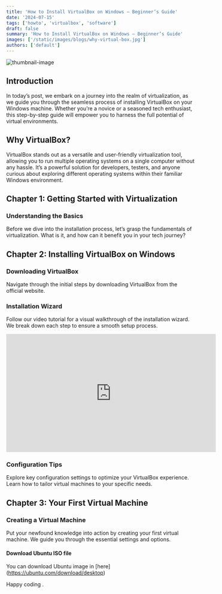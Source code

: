 ```yaml
---
title: 'How to Install VirtualBox on Windows – Beginner’s Guide'
date: '2024-07-15'
tags: ['howto', 'virtualbox', 'software']
draft: false
summary: 'How to Install VirtualBox on Windows – Beginner’s Guide'
images: ['/static/images/blogs/why-virtual-box.jpg']
authors: ['default']
---
```



![thumbnail-image](/static/images/blogs/why-virtual-box.jpg)

<UnsplashPhotoInfo photoURL="https://unsplash.com/photos/TMa0l7fdSW8" author="Dang Cong" />

## Introduction

In today’s post, we embark on a journey into the realm of virtualization, as we guide you through the seamless process of installing VirtualBox on your Windows machine. Whether you’re a novice or a seasoned tech enthusiast, this step-by-step guide will empower you to harness the full potential of virtual environments.

## Why VirtualBox?

VirtualBox stands out as a versatile and user-friendly virtualization tool, allowing you to run multiple operating systems on a single computer without any hassle. It’s a powerful solution for developers, testers, and anyone curious about exploring different operating systems within their familiar Windows environment.

## Chapter 1: Getting Started with Virtualization

### Understanding the Basics

Before we dive into the installation process, let’s grasp the fundamentals of virtualization. What is it, and how can it benefit you in your tech journey?

## Chapter 2: Installing VirtualBox on Windows

### Downloading VirtualBox

Navigate through the initial steps by downloading VirtualBox from the official website.

### Installation Wizard

Follow our video tutorial for a visual walkthrough of the installation wizard. We break down each step to ensure a smooth setup process.

<iframe
  width="560"
  height="315"
  src="https://www.youtube.com/embed/zzxMeOkNMfg?si=oakn-9lcpzylZKVN"
  title="YouTube video player"
  frameborder="0"
  allow="accelerometer; autoplay; clipboard-write; encrypted-media; gyroscope; picture-in-picture; web-share"
  referrerpolicy="strict-origin-when-cross-origin"
  allowfullscreen
></iframe>

### Configuration Tips

Explore key configuration settings to optimize your VirtualBox experience. Learn how to tailor virtual machines to your specific needs.

## Chapter 3: Your First Virtual Machine

### Creating a Virtual Machine

Put your newfound knowledge into action by creating your first virtual machine. We guide you through the essential settings and options.

#### Download Ubuntu ISO file

You can download Ubuntu image in [here] (https://ubuntu.com/download/desktop)

Happy coding <Twemoji emoji="clinking-beer-mugs" />.
